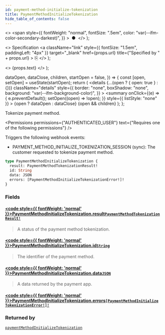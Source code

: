 ```yaml
---
id: payment-method-initialize-tokenization
title: PaymentMethodInitializeTokenization
hide_table_of_contents: false
---
```


  <>
    <span
      style={{
        fontWeight: "normal",
        fontSize: ".5em",
        color: "var(--ifm-color-secondary-darkest)",
      }}
    >
      &nbsp;●&nbsp;
    </span>
  </>
);

  <>
    Specification
    <a
      className="link"
      style={{ fontSize: "1.5em", paddingLeft: "4px" }}
      target="\_blank"
      href={props.url}
      title={"Specified by " + props.url}
    >
      ⎘
    </a>
  </>
);

  <>
    <span className={props.class}>{props.text}</span>
  </>
);


  dataOpen,
  dataClose,
  children,
  startOpen = false,
}) => {
  const [open, setOpen] = useState(startOpen);
  return (
    <details
      {...(open ? { open: true } : {})}
      className="details"
      style={{
        border: "none",
        boxShadow: "none",
        background: "var(--ifm-background-color)",
      }}
    >
      <summary
        onClick={(e) => {
          e.preventDefault();
          setOpen((open) => !open);
        }}
        style={{ listStyle: "none" }}
      >
        {open ? dataOpen : dataClose}
      </summary>
      {open && children}
    </details>
  );
};

Tokenize payment method.

<Badge text="Added in Saleor 3.16" class="secondary margin-bottom--sm" />

<FeaturePreview />

<Permissions
  permissions={"AUTHENTICATED_USER"}
  text={"Requires one of the following permissions"}
/>

Triggers the following webhook events:

- PAYMENT_METHOD_INITIALIZE_TOKENIZATION_SESSION (sync): The customer requested to tokenize payment method.

```graphql
type PaymentMethodInitializeTokenization {
  result: PaymentMethodTokenizationResult!
  id: String
  data: JSON
  errors: [PaymentMethodInitializeTokenizationError!]!
}
```

### Fields

#### [<code style={{ fontWeight: 'normal' }}>PaymentMethodInitializeTokenization.<b>result</b></code>](#)<Bullet />[`PaymentMethodTokenizationResult!`](../../../api-reference/payments/enums/payment-method-tokenization-result) <Badge class="badge badge--secondary" text="non-null"/> <Badge class="badge badge--secondary" text="enum"/>

> A status of the payment method tokenization.

#### [<code style={{ fontWeight: 'normal' }}>PaymentMethodInitializeTokenization.<b>id</b></code>](#)<Bullet />[`String`](../../../api-reference/miscellaneous/scalars/string) <Badge class="badge badge--secondary" text="scalar"/>

> The identifier of the payment method.

#### [<code style={{ fontWeight: 'normal' }}>PaymentMethodInitializeTokenization.<b>data</b></code>](#)<Bullet />[`JSON`](../../../api-reference/miscellaneous/scalars/json) <Badge class="badge badge--secondary" text="scalar"/>

> A data returned by the payment app.

#### [<code style={{ fontWeight: 'normal' }}>PaymentMethodInitializeTokenization.<b>errors</b></code>](#)<Bullet />[`[PaymentMethodInitializeTokenizationError!]!`](../../../api-reference/payments/objects/payment-method-initialize-tokenization-error) <Badge class="badge badge--secondary" text="non-null"/> <Badge class="badge badge--secondary" text="object"/>

>

### Returned by

[`paymentMethodInitializeTokenization`](../../../api-reference/payments/mutations/payment-method-initialize-tokenization) <Badge class="badge badge--secondary" text="mutation"/>


